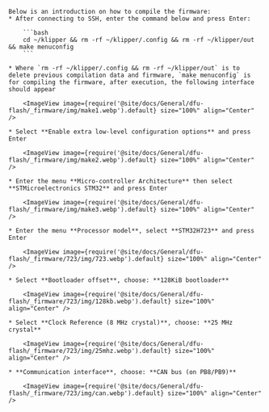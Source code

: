 

    Below is an introduction on how to compile the firmware:
    * After connecting to SSH, enter the command below and press Enter:

        ```bash
        cd ~/klipper && rm -rf ~/klipper/.config && rm -rf ~/klipper/out && make menuconfig
        ```

    * Where `rm -rf ~/klipper/.config && rm -rf ~/klipper/out` is to delete previous compilation data and firmware, `make menuconfig` is for compiling the firmware, after execution, the following interface should appear

        <ImageView image={require('@site/docs/General/dfu-flash/_firmware/img/make1.webp').default} size="100%" align="Center" />

    * Select **Enable extra low-level configuration options** and press Enter

        <ImageView image={require('@site/docs/General/dfu-flash/_firmware/img/make2.webp').default} size="100%" align="Center" />

    * Enter the menu **Micro-controller Architecture** then select **STMicroelectronics STM32** and press Enter

        <ImageView image={require('@site/docs/General/dfu-flash/_firmware/img/make3.webp').default} size="100%" align="Center" />

    * Enter the menu **Processor model**, select **STM32H723** and press Enter

        <ImageView image={require('@site/docs/General/dfu-flash/_firmware/723/img/723.webp').default} size="100%" align="Center" />

    * Select **Bootloader offset**, choose: **128KiB bootloader**

        <ImageView image={require('@site/docs/General/dfu-flash/_firmware/723/img/128kb.webp').default} size="100%" align="Center" />

    * Select **Clock Reference (8 MHz crystal)**, choose: **25 MHz crystal**

        <ImageView image={require('@site/docs/General/dfu-flash/_firmware/723/img/25mhz.webp').default} size="100%" align="Center" />

    * **Communication interface**, choose: **CAN bus (on PB8/PB9)**

        <ImageView image={require('@site/docs/General/dfu-flash/_firmware/723/img/can.webp').default} size="100%" align="Center" />